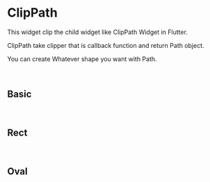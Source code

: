 
<Meta of={Stories} />

# ClipPath 

This widget clip the child widget like ClipPath Widget in Flutter.

ClipPath take clipper that is callback function and return Path object.

You can create Whatever shape you want with Path.


<br />

## Basic

<Story of={Stories.Basic} />

<br/>

## Rect

<Story of={Stories.RectClip} />

<br/>

## Oval

<Story of={Stories.RectOval} />